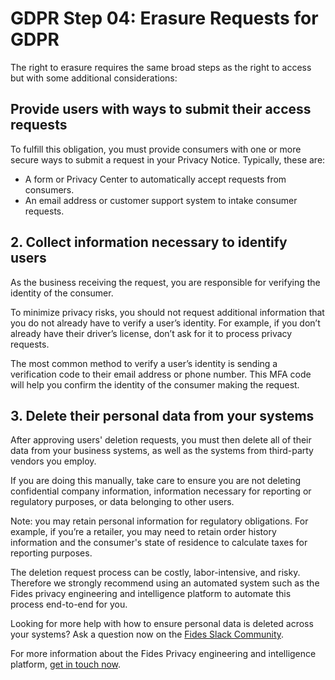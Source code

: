 
# GDPR Step 04: Erasure Requests for GDPR

The right to erasure requires the same broad steps as the right to access but with some additional considerations:

## Provide users with ways to submit their access requests

To fulfill this obligation, you must provide consumers with one or more secure ways to submit a request in your Privacy Notice. Typically, these are:

- A form or Privacy Center to automatically accept requests from consumers.
- An email address or customer support system to intake consumer requests.

## 2. Collect information necessary to identify users

As the business receiving the request, you are responsible for verifying the identity of the consumer.

To minimize privacy risks, you should not request additional information that you do not already have to verify a user’s identity. For example, if you don’t already have their driver’s license, don’t ask for it to process privacy requests.

The most common method to verify a user’s identity is sending a verification code to their email address or phone number. This MFA code will help you confirm the identity of the consumer making the request.

## 3. Delete their personal data from your systems

After approving users' deletion requests, you must then delete all of their data from your business systems, as well as the systems from third-party vendors you employ.

If you are doing this manually, take care to ensure you are not deleting confidential company information, information necessary for reporting or regulatory purposes, or data belonging to other users.

Note: you may retain personal information for regulatory obligations. For example, if you’re a retailer, you may need to retain order history information and the consumer's state of residence to calculate taxes for reporting purposes.

The deletion request process can be costly, labor-intensive, and risky. Therefore we strongly recommend using an automated system such as the Fides privacy engineering and intelligence platform to automate this process end-to-end for you.

<Callout> Looking for more help with how to ensure personal data is deleted across your systems? Ask a question now on the [Fides Slack Community](https://fid.es/join-slack). </Callout>

For more information about the Fides Privacy engineering and intelligence platform, [get in touch now](https://ethyca.com/book-demo?utm_source=docs-site).

